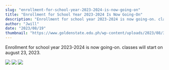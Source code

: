 ```yaml
---
slug: "enrollment-for-school-year-2023-2024-is-now-going-on"
title: "Enrollment for School Year 2023-2024 Is Now Going-On"
description: "Enrollment for school year 2023-2024 is now going-on. classes will start on august 23, 2023."
author: "Jwill"
date: "2023/08/19"
thumbnail: "https://www.goldenstate.edu.ph/wp-content/uploads/2023/08/359820271_668016662036828_1543791770020511087_n.jpg"
---
```


Enrollment for school year 2023-2024 is now going-on. classes will start on august 23, 2023.

![](https://www.goldenstate.edu.ph/wp-content/uploads/2023/08/359820271_668016662036828_1543791770020511087_n.jpg)
![](https://www.goldenstate.edu.ph/wp-content/uploads/2023/08/356150838_659918872846607_2168878676612362167_n-1.jpg)
![](https://static.xx.fbcdn.net/images/emoji.php/v9/tba/1/16/1f4e3.png)